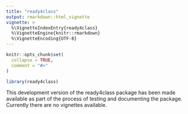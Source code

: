 ```yaml
---
title: "ready4class"
output: rmarkdown::html_vignette
vignette: >
  %\VignetteIndexEntry{ready4class}
  %\VignetteEngine{knitr::rmarkdown}
  %\VignetteEncoding{UTF-8}
---
```


```r
knitr::opts_chunk$set(
  collapse = TRUE,
  comment = "#>"
)
```

```r
library(ready4class)
```
This development version of the ready4class package has been made available as part of the process of testing and documenting the package. Currently there are no vignettes available.
